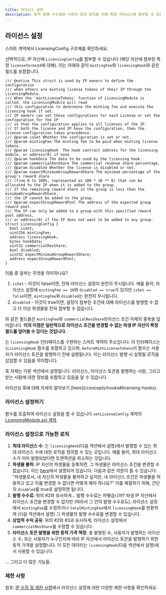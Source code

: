 ```yaml
---
title: 라이선스 설정
description: 동적 발행 수수료와 사용자 정의 로직을 위해 특정 라이선스에 첨부할 수 있는 선택적 설정.
---
```


## 라이선스 설정

<CardGroup cols={1}>
  <Card title="LicensingConfig 구조체" href="https://github.com/storyprotocol/protocol-core-v1/blob/main/contracts/lib/Licensing.sol" icon="scroll" color="#ccb092">
    스마트 계약에서 LicensingConfig 구조체를 확인하세요.
  </Card>
</CardGroup>

선택적으로, IP 자산에 `LicensingConfig`를 첨부할 수 있습니다 (해당 자산에 첨부된 특정 `licenseTermsId`에 대해). 이는 아래와 같이 `mintingFee`와 `licensingHook`와 같은 필드를 포함합니다.

```solidity
/// @notice This struct is used by IP owners to define the configuration
/// when others are minting license tokens of their IP through the LicensingModule.
/// When the `mintLicenseTokens` function of LicensingModule is called, the LicensingModule will read
/// this configuration to determine the minting fee and execute the licensing hook if set.
/// IP owners can set these configurations for each License or set the configuration for the IP
/// so that the configuration applies to all licenses of the IP.
/// If both the license and IP have the configuration, then the license configuration takes precedence.
/// @param isSet Whether the configuration is set or not.
/// @param mintingFee The minting fee to be paid when minting license tokens.
/// @param licensingHook  The hook contract address for the licensing module, or address(0) if none
/// @param hookData The data to be used by the licensing hook.
/// @param commercialRevShare The commercial revenue share percentage.
/// @param disabled Whether the license is disabled or not.
/// @param expectMinimumGroupRewardShare The minimum percentage of the group's reward share
/// (from 0 to 100%, represented as 100 * 10 ** 6) that can be allocated to the IP when it is added to the group.
/// If the remaining reward share in the group is less than the minimumGroupRewardShare,
/// the IP cannot be added to the group.
/// @param expectGroupRewardPool The address of the expected group reward pool.
/// The IP can only be added to a group with this specified reward pool address,
/// or address(0) if the IP does not want to be added to any group.
struct LicensingConfig {
  bool isSet;
  uint256 mintingFee;
  address licensingHook;
  bytes hookData;
  uint32 commercialRevShare;
  bool disabled;
  uint32 expectMinimumGroupRewardShare;
  address expectGroupRewardPool;
}
```

이들 중 일부는 무엇을 의미하나요?

1. `isSet` - 이것이 false이면, 전체 라이선스 설정이 완전히 무시됩니다. 예를 들어, 라이선스 설정에 `mintingFee == 10`와 `disabled == true`가 있지만 `isSet == false`이면, `mintingFee`와 `disabled`는 완전히 무시됩니다.
2. `disabled` - 이것이 true이면, 설정이 첨부된 조건에 대해 라이선스를 발행할 수 없고 더 이상 파생물을 전혀 첨부할 수 없습니다.

와 같은 필드들은 `mintingFee`와 `commercialRevShare`라이선스 조건 자체의 중복을 덮어씁니다. **이의 이점은 일반적으로 라이선스 조건을 변경할 수 없는 파생 IP 자산이 특정 필드를 덮어쓸 수 있다는 것입니다.**

는 `licensingHook` 인터페이스를 구현하는 스마트 계약의 주소입니다. 이 인터페이스는 `ILicensingHook` 함수를 포함하고 있으며, `beforeMintLicenseTokens`이 함수는 사용자가 라이선스 토큰을 발행하기 전에 실행됩니다. 이는 라이선스 발행 시 실행될 로직을 삽입할 수 있음을 의미합니다.

훅 자체는 다른 섹션에서 설명됩니다. 라이선스, 라이선스 토큰을 발행하는 사람, 그리고 받는 사람에 대한 정보를 포함하고 있음을 알 수 있습니다.

<Tip>
  라이선싱 훅에 대해 자세히 알아보기 [here](/concepts/hooks#licensing-hooks).
</Tip>

### 라이선스 설정하기

함수를 호출하여 라이선스 설정을 할 수 있습니다 `setLicenseConfig` 계약의 [LicensingModule.sol 계약](https://github.com/storyprotocol/protocol-core-v1/blob/main/contracts/modules/licensing/LicensingModule.sol).

### 라이선스 설정으로 가능한 로직

1. **최대 라이선스 수**: 는 `licensingHook`(다음 섹션에서 설명)에서 발행할 수 있는 최대 라이선스 수에 대한 로직을 정의할 수 있는 곳입니다. 예를 들어, 최대 라이선스 수가 이미 발행되었다면 트랜잭션을 취소하는 것입니다.
2. **파생물 불허**: IP 자산의 파생물을 등록하면, 그 파생물은 라이선스 조건을 변경할 수 없습니다. 이는 [here](/concepts/licensing-module/license-terms#inherited-license-terms)에서 설명되어 있습니다. 다음과 같은 의문이 들 수 있습니다: "파생물로서, 내 자신의 파생물을 불허하고 싶지만, 내 라이선스 조건은 파생물을 허용하고 있고 이를 변경할 수 없다면 어떻게 해야 하나요?" 이를 해결하기 위해, 간단히 `disabled`를 true로 설정하면 됩니다.
3. **발행 수수료**: 위의 #2와 유사하게... 발행 수수료는 어떻습니까? 파생 IP 자산에서 라이선스 조건을 변경할 수 없지만 (따라서 그 안의 발행 수수료도), 라이선스 설정에서 `mintingFee`를 수정하거나 `totalMintingFee`에서 `licensingHook`를 반환하여 (다음 섹션에서 설명) 그 파생물의 발행 수수료를 변경할 수 있습니다.
4. **상업적 수익 공유**: 위의 #2와 #3과 유사하게, 라이선스 설정에서 `commercialRevShare`를 수정할 수 있습니다.
5. **라이선스 토큰 발행을 위한 동적 가격 책정**: 총 발행된 수, 사용자가 발행하는 라이선스 수, 또는 사용자가 누구인지에 따라 IP 자산에서 라이선스 토큰을 발행하기 위한 동적 가격을 설정합니다. 이 모든 데이터는 `licensingHook`(다음 섹션에서 설명)에서 사용할 수 있습니다.

... 그리고 더 많은 기능들.

### 제한 사항

참조: [IP 수정 및 제한 사항](/concepts/ip-asset/ipa-modifications)에서 라이선스 설정에 대한 다양한 제한 사항을 확인하세요.
